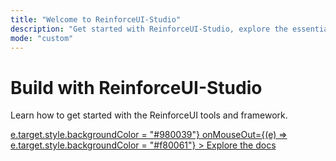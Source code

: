 ```yaml
---
title: "Welcome to ReinforceUI-Studio"
description: "Get started with ReinforceUI-Studio, explore the essentials, and learn how to make the most of our tools."
mode: "custom"
---
```


<div style={{
  display: "flex",
  flexDirection: "column",
  justifyContent: "center",
  alignItems: "center",
  textAlign: "center",
  height: "80vh",
  backgroundColor: "#f8f8f8", /* Optional: Light background color */
  padding: "20px"
}}>
  <h1>Build with ReinforceUI-Studio</h1>
  <p>Learn how to get started with the ReinforceUI tools and framework.</p>
  <a
    href="/docs"
    style={{
      marginTop: "20px",
      padding: "10px 20px",
      fontSize: "1rem",
      color: "white",
      backgroundColor: "#f80061", /* Matches primary color */
      border: "none",
      borderRadius: "5px",
      textDecoration: "none",
      cursor: "pointer",
    }}
    onMouseOver={(e) => e.target.style.backgroundColor = "#980039"}
    onMouseOut={(e) => e.target.style.backgroundColor = "#f80061"}
  >
    Explore the docs
  </a>
</div>
